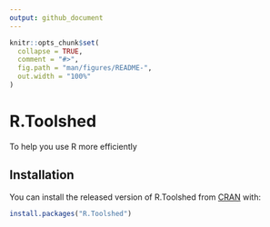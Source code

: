 ```yaml
---
output: github_document
---
```


<!-- README.md is generated from README.Rmd. Please edit that file -->

```r
knitr::opts_chunk$set(
  collapse = TRUE,
  comment = "#>",
  fig.path = "man/figures/README-",
  out.width = "100%"
)
```
# R.Toolshed

To help you use R more efficiently

## Installation

You can install the released version of R.Toolshed from [CRAN](https://CRAN.R-project.org) with:

``` r
install.packages("R.Toolshed")
```


